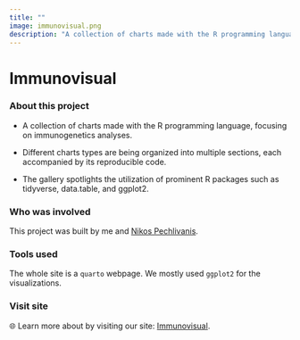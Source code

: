 ```yaml
---
title: ""
image: immunovisual.png
description: "A collection of charts made with the R programming language, focusing on immunogenetics analyses."
---
```


# Immunovisual

### About this project

-   A collection of charts made with the R programming language, focusing on immunogenetics analyses.

-   Different charts types are being organized into multiple sections, each accompanied by its reproducible code.

-   The gallery spotlights the utilization of prominent R packages such as tidyverse, data.table, and ggplot2.

### Who was involved

This project was built by me and [Nikos Pechlivanis](https://npechl.github.io/){target="_blank"}.

### Tools used

The whole site is a `quarto` webpage. We mostly used `ggplot2` for the visualizations.

### Visit site

🌐 Learn more about by visiting our site: [Immunovisual](https://natanast.github.io/immunovisual/).
